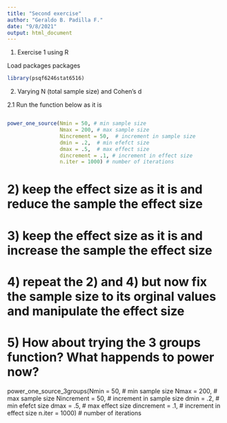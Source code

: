 ```yaml
---
title: "Second exercise"
author: "Geraldo B. Padilla F."
date: "9/8/2021"
output: html_document
---
```


1. Exercise 1 using R

Load packages packages

```r
library(psqf6246stat6516)
```

2. Varying N (total sample size) and Cohen's d

2.1 Run the function below as it is

```r

```


```r
power_one_source(Nmin = 50, # min sample size 
                 Nmax = 200, # max sample size
                 Nincrement = 50,  # increment in sample size
                 dmin = .2,  # min efefct size
                 dmax = .5,  # max effect size
                 dincrement = .1, # increment in effect size
                 n.iter = 1000) # number of iterations 
```

  
# 2) keep the effect size as it is and reduce the sample the effect size

# 3) keep the effect size as it is and increase the sample the effect size

# 4) repeat the  2) and 4) but now fix the sample size to its orginal values and manipulate the effect size

# 5) How about trying the 3 groups function? What happends to power now?

power_one_source_3groups(Nmin = 50, # min sample size 
                         Nmax = 200, # max sample size
                         Nincrement = 50,  # increment in sample size
                         dmin = .2,  # min efefct size
                         dmax = .5,  # max effect size
                         dincrement = .1, # increment in effect size
                         n.iter = 1000) # number of iterations  
